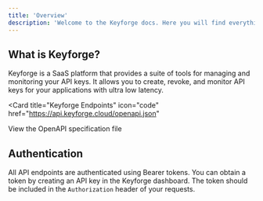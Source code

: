```yaml
---
title: 'Overview'
description: 'Welcome to the Keyforge docs. Here you will find everything you need to know to get started using Keyforge.'
---
```


## What is Keyforge?
Keyforge is a SaaS platform that provides a suite of tools for managing and monitoring your API keys. It allows you to create, revoke, and monitor API keys for your applications with ultra low latency.

<Card
  title="Keyforge Endpoints"
  icon="code"
  href="https://api.keyforge.cloud/openapi.json"
>
  View the OpenAPI specification file
</Card>

## Authentication

All API endpoints are authenticated using Bearer tokens. You can obtain a token by creating an API key in the Keyforge dashboard. The token should be included in the `Authorization` header of your requests.
